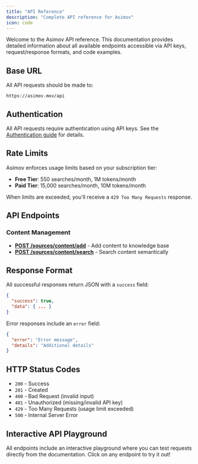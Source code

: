 ```yaml
---
title: "API Reference"
description: "Complete API reference for Asimov"
icon: code
---
```


Welcome to the Asimov API reference. This documentation provides detailed information about all available endpoints accessible via API keys, request/response formats, and code examples.

## Base URL

All API requests should be made to:

```
https://asimov.mov/api
```

## Authentication

All API requests require authentication using API keys. See the [Authentication guide](/authentication) for details.

## Rate Limits

Asimov enforces usage limits based on your subscription tier:

- **Free Tier**: 550 searches/month, 1M tokens/month
- **Paid Tier**: 15,000 searches/month, 10M tokens/month

When limits are exceeded, you'll receive a `429 Too Many Requests` response.

## API Endpoints

### Content Management

- **[POST /sources/content/add](/POST%20/sources/content/add)** - Add content to knowledge base
- **[POST /sources/content/search](/POST%20/sources/content/search)** - Search content semantically

## Response Format

All successful responses return JSON with a `success` field:

```json
{
  "success": true,
  "data": { ... }
}
```

Error responses include an `error` field:

```json
{
  "error": "Error message",
  "details": "Additional details"
}
```

## HTTP Status Codes

- `200` - Success
- `201` - Created
- `400` - Bad Request (invalid input)
- `401` - Unauthorized (missing/invalid API key)
- `429` - Too Many Requests (usage limit exceeded)
- `500` - Internal Server Error

## Interactive API Playground

All endpoints include an interactive playground where you can test requests directly from the documentation. Click on any endpoint to try it out!
